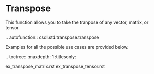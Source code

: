 Transpose
==========
This function allows you to take the tranpose of any vector, matrix, or tensor.

.. autofunction:: csdl.std.transpose.transpose

Examples for all the possible use cases are provided below.

.. toctree::
   :maxdepth: 1
   :titlesonly:

   ex_transpose_matrix.rst
   ex_transpose_tensor.rst
